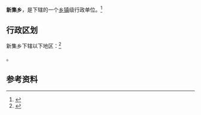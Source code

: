 {{中国乡级行政区|62/10/27/203/000}}

'''新集乡'''，是{{PRC admin/fullname|62/10/27/203/000|3}}下辖的一个[[乡镇|乡镇]]级行政单位。<ref>{{PRC admin/ref sgc|{{PRC admin/parent|62/10/27/203/000}}}}</ref>

== 行政区划 ==

新集乡下辖以下地区：<ref>{{PRC admin/ref sgc|62/10/27/203/000}}</ref>

{{PRC admin/children|62/10/27/203/000}}。

== 参考资料 ==

{{reflist}}

{{行政区划小作品}}
{{PRC admin/navcat|62/10/27/203/000}}
